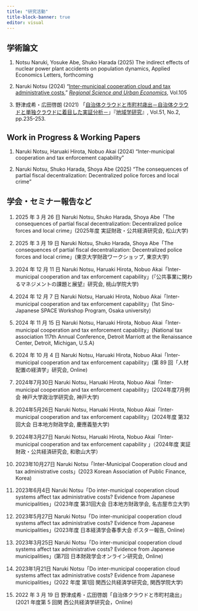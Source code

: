 ```yaml
---
title: "研究活動"
title-block-banner: true
editor: visual
---
```


## 学術論文

1.  Notsu Naruki, Yosuke Abe, Shuko Harada (2025) The indirect effects of nuclear power plant accidents on population dynamics, Applied Economics Letters, forthcoming

2.  Naruki Notsu (2024) "[Inter-municipal cooperation cloud and tax administrative costs](https://www.sciencedirect.com/science/article/pii/S0166046224000152)," [*Regional Science and Urban Economics*](https://www.journals.elsevier.com/regional-science-and-urban-economics), Vol.105

3.  野津成希・広田啓朗 (2021) 「[自治体クラウドと市町村歳出－自治体クラウドと単独クラウドに着目した実証分析－](https://www.jstage.jst.go.jp/article/srs/51/2/51_235/_article/-char/ja/)」『[地域学研究](https://www.jstage.jst.go.jp/browse/srs/-char/ja)』, Vol.51, No.2, pp.235-253.

## Work in Progress & Working Papers

1.  Naruki Notsu, Haruaki Hirota, Nobuo Akai (2024) "Inter-municipal cooperation and tax enforcement capability"

2.  Naruki Notsu, Shuko Harada, Shoya Abe (2025) "The consequences of partial fiscal decentralization: Decentralized police forces and local crime"

## 学会・セミナー報告など

1.  2025 年 3 月 26 日 Naruki Notsu, Shuko Harada, Shoya Abe「The consequences of partial fiscal decentralization: Decentralized police forces and local crime」(2025年度 実証財政・公共経済研究会, 松山大学)

2.  2025 年 3 月 19 日 Naruki Notsu, Shuko Harada, Shoya Abe「The consequences of partial fiscal decentralization: Decentralized police forces and local crime」(東京大学財政ワークショップ, 東京大学)

3.  2024 年 12 月 11 日 Naruki Notsu, Haruaki Hirota, Nobuo Akai「Inter-municipal cooperation and tax enforcement capability」(『公共事業に関わるマネジメントの課題と展望』研究会, 桃山学院大学)

4.  2024 年 12 月 7 日 Naruki Notsu, Haruaki Hirota, Nobuo Akai「Inter-municipal cooperation and tax enforcement capability」(1st Sino-Japanese SPACE Workshop Program, Osaka university)

5.  2024 年 11 月 15 日 Naruki Notsu, Haruaki Hirota, Nobuo Akai「Inter-municipal cooperation and tax enforcement capability」(National tax association 117th Annual Conference, Detroit Marriott at the Renaissance Center, Detroit, Michigan, U.S.A)

6.  2024 年 10 月 4 日 Naruki Notsu, Haruaki Hirota, Nobuo Akai「Inter-municipal cooperation and tax enforcement capability」(第 89 回「人材配置の経済学」研究会, Online)

7.  2024年7月30日 Naruki Notsu, Haruaki Hirota, Nobuo Akai「Inter-municipal cooperation and tax enforcement capability」(2024年度7月例会 神戸大学政治学研究会, 神戸大学)

8.  2024年5月26日 Naruki Notsu, Haruaki Hirota, Nobuo Akai「Inter-municipal cooperation and tax enforcement capability」(2024年度 第32回大会 日本地方財政学会, 慶應義塾大学) 

9.  2024年3月27日 Naruki Notsu, Haruaki Hirota, Nobuo Akai「Inter-municipal cooperation and tax enforcement capability 」（2024年度 実証財政・公共経済研究会, 和歌山大学）

10. 2023年10月27日 Naruki Notsu「Inter-Municipal Cooperation cloud and tax administrative costs」(2023 Korean Association of Public Finance, Korea) 

11. 2023年6月4日 Naruki Notsu「Do inter-municipal cooperation cloud systems affect tax administrative costs? Evidence from Japanese municipalities」(2023年度 第31回大会 日本地方財政学会, 名古屋市立大学) 

12. 2023年5月27日 Naruki Notsu「Do inter-municipal cooperation cloud systems affect tax administrative costs? Evidence from Japanese municipalities」(2023年度 日本経済学会春季大会 ポスター報告, Online) 

13. 2023年3月25日 Naruki Notsu「Do inter-municipal cooperation cloud systems affect tax administrative costs? Evidence from Japanese municipalities」(第7回 日本財政学会オンライン研究会, Online) 

14. 2023年1月21日 Naruki Notsu「Do inter-municipal cooperation cloud systems affect tax administrative costs? Evidence from Japanese municipalities」(2022 年度 第1回 関西公共経済学研究会, 関西学院大学) 

15. 2022 年 3 月 19 日 野津成希・広田啓朗「自治体クラウドと市町村歳出」(2021 年度第 5 回関 西公共経済学研究会，Online)
